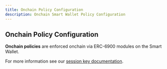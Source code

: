 ```yaml
---
title: Onchain Policy Configuration
description: Onchain Smart Wallet Policy Configuration
---
```


## Onchain Policy Configuration

**Onchain policies** are enforced onchain via ERC-6900 modules on the Smart Wallet.

For more information see our [session key documentation](/smart-contracts/modular-account-v2/session-keys).